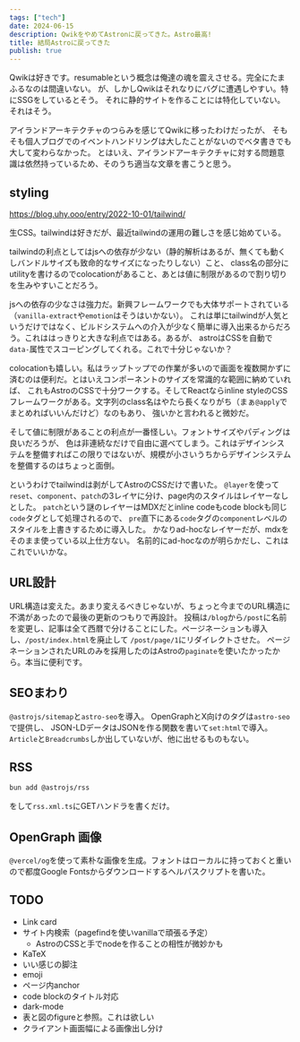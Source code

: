 ```yaml
---
tags: ["tech"]
date: 2024-06-15
description: QwikをやめてAstronに戻ってきた。Astro最高!
title: 結局Astroに戻ってきた
publish: true
---
```


Qwikは好きです。resumableという概念は俺達の魂を震えさせる。完全にたまふるなのは間違いない。
が、しかしQwikはそれなりにバグに遭遇しやすい。特にSSGをしているとそう。
それに静的サイトを作ることには特化していない。それはそう。

アイランドアーキテクチャのつらみを感じてQwikに移ったわけだったが、
そもそも個人ブログでのイベントハンドリングは大したことがないのでベタ書きでも大して変わらなかった。
とはいえ、アイランドアーキテクチャに対する問題意識は依然持っているため、そのうち適当な文章を書こうと思う。

## styling

https://blog.uhy.ooo/entry/2022-10-01/tailwind/

生CSS。tailwindは好きだが、最近tailwindの運用の難しさを感じ始めている。

tailwindの利点としてはjsへの依存が少ない（静的解析はあるが、無くても動くしバンドルサイズも致命的なサイズになったりしない）こと、
class名の部分にutilityを書けるのでcolocationがあること、あとは値に制限があるので割り切りを生みやすいことだろう。

jsへの依存の少なさは強力だ。新興フレームワークでも大体サポートされている（`vanilla-extract`や`emotion`はそうはいかない）。
これは単にtailwindが人気というだけではなく、ビルドシステムへの介入が少なく簡単に導入出来るからだろう。これははっきりと大きな利点ではある。あるが、
astroはCSSを自動で`data-`属性でスコーピングしてくれる。これで十分じゃないか？

colocationも嬉しい。私はラップトップでの作業が多いので画面を複数開かずに済むのは便利だ。とはいえコンポーネントのサイズを常識的な範囲に納めていれば、
これもAstroのCSSで十分ワークする。そしてReactならinline styleのCSSフレームワークがある。文字列のclass名はやたら長くなりがち（まぁ`@apply`でまとめればいいんだけど）なのもあり、
強いかと言われると微妙だ。

そして値に制限があることの利点が一番怪しい。フォントサイズやパディングは良いだろうが、
色は非連続なだけで自由に選べてしまう。これはデザインシステムを整備すればこの限りではないが、規模が小さいうちからデザインシステムを整備するのはちょっと面倒。

というわけでtailwindは剥がしてAstroのCSSだけで書いた。
`@layer`を使って`reset`、`component`、`patch`の3レイヤに分け、page内のスタイルはレイヤーなしとした。
`patch`という謎のレイヤーはMDXだとinline codeもcode blockも同じ`code`タグとして処理されるので、
`pre`直下にある`code`タグの`component`レベルのスタイルを上書きするために導入した。
かなりad-hocなレイヤーだが、mdxをそのまま使っている以上仕方ない。
名前的にad-hocなのが明らかだし、これはこれでいいかな。

## URL設計

URL構造は変えた。あまり変えるべきじゃないが、ちょっと今までのURL構造に不満があったので最後の更新のつもりで再設計。
投稿は`/blog`から`/post`に名前を変更し、記事は全て西暦で分けることにした。ページネーションも導入し、`/post/index.html`を廃止して
`/post/page/1`にリダイレクトさせた。
ページネーションされたURLのみを採用したのはAstroの`paginate`を使いたかったから。本当に便利です。

## SEOまわり

`@astrojs/sitemap`と`astro-seo`を導入。
OpenGraphとX向けのタグは`astro-seo`で提供し、
JSON-LDデータはJSONを作る関数を書いて`set:html`で導入。
`Article`と`Breadcrumbs`しか出していないが、他に出せるものもない。

## RSS

```sh
bun add @astrojs/rss
```

をして`rss.xml.ts`にGETハンドラを書くだけ。

## OpenGraph 画像

`@vercel/og`を使って素朴な画像を生成。フォントはローカルに持っておくと重いので都度Google Fontsからダウンロードするヘルパスクリプトを書いた。

## TODO

- Link card
- サイト内検索（pagefindを使いvanillaで頑張る予定）
  - AstroのCSSと手でnodeを作ることの相性が微妙かも
- KaTeX
- いい感じの脚注
- emoji
- ページ内anchor
- code blockのタイトル対応
- dark-mode
- 表と図のfigureと参照。これは欲しい
- クライアント画面幅による画像出し分け
